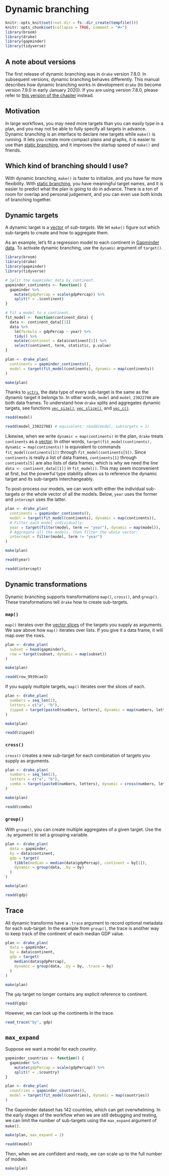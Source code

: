 # Dynamic branching {#dynamic}

```r
knitr::opts_knit$set(root.dir = fs::dir_create(tempfile()))
knitr::opts_chunk$set(collapse = TRUE, comment = "#>")
library(broom)
library(drake)
library(gapminder)
library(tidyverse)
```

## A note about versions

The first release of dynamic branching was in `drake` version 7.8.0. In subsequent versions, dynamic branching behaves differently. This manual describes how dynamic branching works in development `drake` (to become version 7.9.0 in early January 2020). If you are using version 7.8.0, please refer to [this version of the chapter](https://github.com/ropensci-books/drake/blob/c4dfa6dd71b5ffa4c6027633ae048d2ab0513c6d/dynamic.Rmd) instead.

## Motivation

In large workflows, you may need more targets than you can easily type in a plan, and you may not be able to fully specify all targets in advance. Dynamic branching is an interface to declare new targets while `make()` is running. It lets you create more compact plans and graphs, it is easier to use than [static branching](#static), and it improves the startup speed of `make()` and friends.

## Which kind of branching should I use?

With dynamic branching, `make()` is faster to initialize, and you have far more flexibility. With [static branching](#static), you have meaningful target names, and it is easier to predict what the plan is going to do in advance. There is a ton of room for overlap and personal judgement, and you can even use both kinds of branching together.

## Dynamic targets

A dynamic target is a [vector](https://vctrs.r-lib.org/) of *sub-targets*. We let `make()` figure out which sub-targets to create and how to aggregate them.

As an example, let's fit a regression model to each continent in [Gapminder data](https://github.com/jennybc/gapminder). To activate dynamic branching, use the `dynamic` argument of `target()`.

```r
library(broom)
library(drake)
library(gapminder)
library(tidyverse)

# Split the Gapminder data by continent.
gapminder_continents <- function() {
  gapminder %>%
    mutate(gdpPercap = scale(gdpPercap)) %>%
    split(f = .$continent)
}

# Fit a model to a continent.
fit_model <- function(continent_data) {
  data <- continent_data[[1]]
  data %>%
    lm(formula = gdpPercap ~ year) %>%
    tidy() %>%
    mutate(continent = data$continent[1]) %>%
    select(continent, term, statistic, p.value)
}

plan <- drake_plan(
  continents = gapminder_continents(),
  model = target(fit_model(continents), dynamic = map(continents))
)

make(plan)
```

Thanks to [`vctrs`](https://vctrs.r-lib.org/), the data type of every sub-target is the same as the dynamic target it belongs to. In other words, `model` and `model_23022788` are both data frames. To understand how `drake` splits and aggregates dynamic targets, see functions [`vec_size()`](https://vctrs.r-lib.org/reference/vec_size.html),   [`vec_slice()`](https://vctrs.r-lib.org/reference/vec_slice.html), and [`vec_c()`](https://vctrs.r-lib.org/reference/vec_c.html).

```r
readd(model)
```

```r
readd(model_23022788) # equivalent: readd(model, subtargets = 1)
```

Likewise, when we write `dynamic = map(continents)` in the plan, `drake` treats `continents` as a [vector](https://vctrs.r-lib.org/). In other words, `target(fit_model(continents), dynamic = map(continents))` is equivalent to commands `fit_model(continents[1])` through `fit_model(continents[5])`. Since `continents` is really a list of data frames, `continents[1]` through `continents[5]` are also lists of data frames, which is why we need the line `data <- continent_data[[1]]` in `fit_model()`. This may seem inconvenient at first, but the powerful type stability allows us to reference the dynamic target and its sub-targets interchangeably.

To post-process our models, we can work with either the individual sub-targets or the whole vector of all the models. Below, `year` uses the former and `intercept` uses the latter.

```r
plan <- drake_plan(
  continents = gapminder_continents(),
  model = target(fit_model(continents), dynamic = map(continents)),
  # Filter each model individually:
  year = target(filter(model, term == "year"), dynamic = map(model)),
  # Aggregate all the models, then filter the whole vector:
  intercept = filter(model, term != "year")
)

make(plan)
```

```r
readd(year)
```

```r
readd(intercept)
```

## Dynamic transformations

Dynamic branching supports transformations `map()`, `cross()`, and `group()`. These transformations tell `drake` how to create sub-targets.

### `map()`

`map()` iterates over the [vector slices](https://vctrs.r-lib.org/reference/vec_slice.html) of the targets you supply as arguments. We saw above how `map()` iterates over lists. If you give it a data frame, it will map over the rows.

```r
plan <- drake_plan(
  subset = head(gapminder),
  row = target(subset, dynamic = map(subset))
)

make(plan)
```

```r
readd(row_9939cae3)
```

If you supply multiple targets, `map()` iterates over the slices of each.

```r
plan <- drake_plan(
  numbers = seq_len(2),
  letters = c("a", "b"),
  zipped = target(paste0(numbers, letters), dynamic = map(numbers, letters))
)

make(plan)
```

```r
readd(zipped)
```

### `cross()`

`cross()` creates a new sub-target for each combination of targets you supply as arguments.

```r
plan <- drake_plan(
  numbers = seq_len(2),
  letters = c("a", "b"),
  combo = target(paste0(numbers, letters), dynamic = cross(numbers, letters))
)

make(plan)
```

```r
readd(combo)
```

### `group()`

With `group()`, you can create multiple aggregates of a given target. Use the `.by` argument to set a grouping variable.

```r
plan <- drake_plan(
  data = gapminder,
  by = data$continent,
  gdp = target(
    tibble(median = median(data$gdpPercap), continent = by[1]),
    dynamic = group(data, .by = by)
  )
)

make(plan)
```

```r
readd(gdp)
```

## Trace

All dynamic transforms have a `.trace` argument to record optional metadata for each sub-target. In the example from `group()`, the trace is another way to keep track of the continent of each median GDP value.

```r
plan <- drake_plan(
  data = gapminder,
  by = data$continent,
  gdp = target(
    median(data$gdpPercap),
    dynamic = group(data, .by = by, .trace = by)
  )
)

make(plan)
```

The `gdp` target no longer contains any explicit reference to continent.

```r
readd(gdp)
```

However, we can look up the continents in the trace.

```r
read_trace("by", gdp)
```


## `max_expand`

Suppose we want a model for each *country*.

```r
gapminder_countries <- function() {
  gapminder %>%
    mutate(gdpPercap = scale(gdpPercap)) %>%
    split(f = .$country)
}

plan <- drake_plan(
  countries = gapminder_countries(),
  model = target(fit_model(countries), dynamic = map(countries))
)
```

The Gapminder dataset has 142 countries, which can get overwhelming. In the early stages of the workflow when we are still debugging and testing, we can limit the number of sub-targets using the `max_expand` argument of `make()`.

```r
make(plan, max_expand = 2)
```

```r
readd(model)
```

Then, when we are confident and ready, we can scale up to the full number of models.

```r
make(plan)
```
